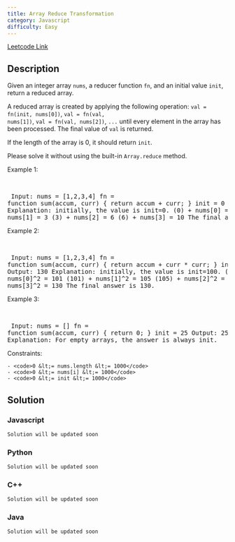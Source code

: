 ```yaml
---
title: Array Reduce Transformation
category: Javascript
difficulty: Easy
---
```


<Callout>

[Leetcode Link](https://leetcode.com/problems/array-reduce-transformation)

</Callout>

## Description

Given an integer array <code>nums</code>, a reducer function <code>fn</code>, and an initial value <code>init</code>, return a reduced array.

A reduced array is created by applying the following operation: <code>val = fn(init, nums[0])</code>, <code>val = fn(val, nums[1])</code>, <code>val = fn(val, nums[2])</code>, <code>...</code> until every element in the array has been processed. The final value of <code>val</code> is returned.

If the length of the array is 0, it should return <code>init</code>.

Please solve it without using the built-in <code>Array.reduce</code> method.

Example 1:

<br /><pre className="overflow-x-auto">
Input: 
nums = [1,2,3,4]
fn = function sum(accum, curr) { return accum + curr; }
init = 0
Output: 10
Explanation:
initially, the value is init=0.
(0) + nums[0] = 1
(1) + nums[1] = 3
(3) + nums[2] = 6
(6) + nums[3] = 10
The final answer is 10.
</pre>

Example 2:

<br /><pre className="overflow-x-auto">
Input: 
nums = [1,2,3,4]
fn = function sum(accum, curr) { return accum + curr * curr; }
init = 100
Output: 130
Explanation:
initially, the value is init=100.
(100) + nums[0]^2 = 101
(101) + nums[1]^2 = 105
(105) + nums[2]^2 = 114
(114) + nums[3]^2 = 130
The final answer is 130.
</pre>

Example 3:

<br /><pre className="overflow-x-auto">
Input: 
nums = []
fn = function sum(accum, curr) { return 0; }
init = 25
Output: 25
Explanation: For empty arrays, the answer is always init.
</pre>

Constraints:

    - <code>0 &lt;= nums.length &lt;= 1000</code>
    - <code>0 &lt;= nums[i] &lt;= 1000</code>
    - <code>0 &lt;= init &lt;= 1000</code>

## Solution

### Javascript

```javascript
Solution will be updated soon
```

### Python

```python
Solution will be updated soon
```

### C++

```cpp
Solution will be updated soon
```

### Java

```java
Solution will be updated soon
```
